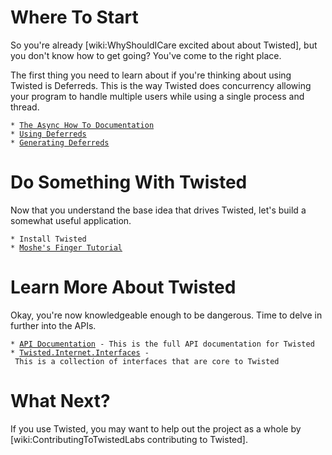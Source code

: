 = Where To Start =

So you're already [wiki:WhyShouldICare excited about about Twisted], but you don't know how to get going?  You've come to the right place.

The first thing you need to learn about if you're thinking about using Twisted is Deferreds.  This is the way Twisted does concurrency allowing your program to handle multiple users while using a single process and thread.

 * [http://twistedmatrix.com/projects/core/documentation/howto/async.html The Async How To Documentation]
 * [http://twistedmatrix.com/projects/core/documentation/howto/defer.html Using Deferreds]
 * [http://twistedmatrix.com/projects/core/documentation/howto/gendefer.html Generating Deferreds]

= Do Something With Twisted =

Now that you understand the base idea that drives Twisted, let's build a somewhat useful application.

 * Install Twisted
 * [http://twistedmatrix.com/projects/core/documentation/howto/tutorial/index.html Moshe's Finger Tutorial]

= Learn More About Twisted =

Okay, you're now knowledgeable enough to be dangerous.  Time to delve in further into the APIs.

 * [http://twistedmatrix.com/documents/current/api/ API Documentation] - This is the full API documentation for Twisted
 * [http://twistedmatrix.com/documents/current/api/twisted.internet.interfaces.html Twisted.Internet.Interfaces] - This is a collection of interfaces that are core to Twisted

= What Next? =

If you use Twisted, you may want to help out the project as a whole by [wiki:ContributingToTwistedLabs contributing to Twisted].




